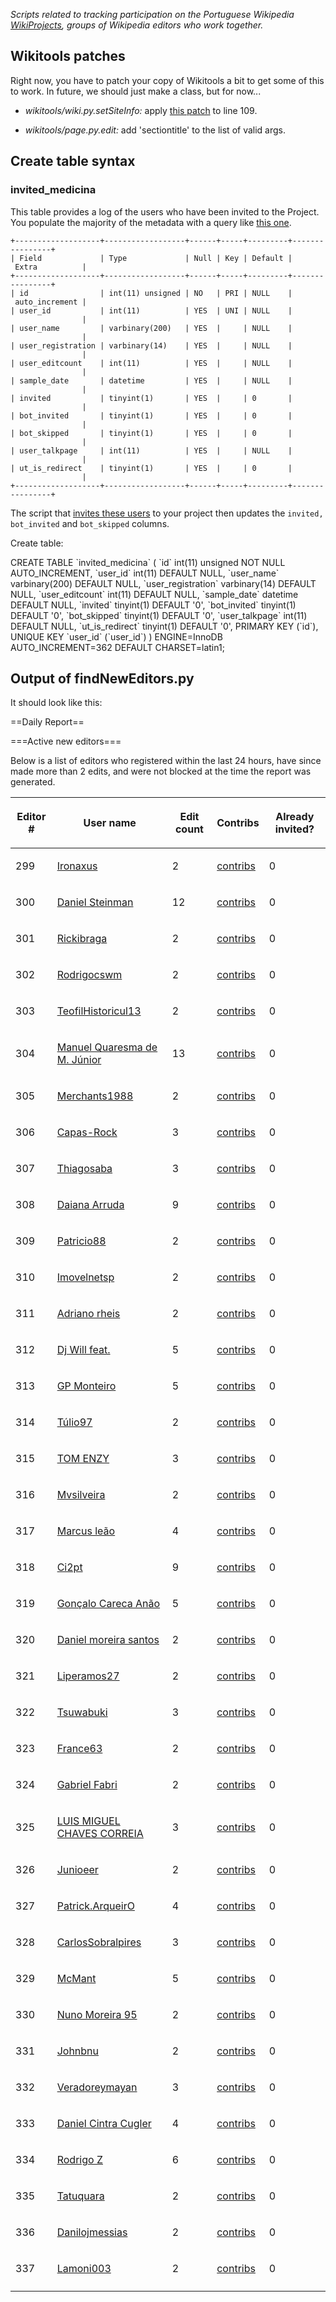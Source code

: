 ''Scripts related to tracking participation on the Portuguese Wikipedia [http://pt.wikipedia.org/wiki/WP:WikiProjeto WikiProjects], groups of Wikipedia editors who work together.''

== Wikitools patches ==

Right now, you have to patch your copy of Wikitools a bit to get some of this to work. In future, we should just make a class, but for now...

* ''wikitools/wiki.py.setSiteInfo: '' apply [http://code.google.com/p/python-wikitools/issues/detail?id=40 this patch] to line 109.

* ''wikitools/page.py.edit:'' add 'sectiontitle' to the list of valid args.


== Create table syntax ==

=== invited_medicina ===
This table provides a log of the users who have been invited to the Project. You populate the majority of the metadata with a query like [https://github.com/jtmorgan/wikiprojects/blob/master/pt_wikipedia/findNewEditors.py#L64 this one].

 +-------------------+------------------+------+-----+---------+----------------+
 | Field             | Type             | Null | Key | Default | Extra          |
 +-------------------+------------------+------+-----+---------+----------------+
 | id                | int(11) unsigned | NO   | PRI | NULL    | auto_increment |
 | user_id           | int(11)          | YES  | UNI | NULL    |                |
 | user_name         | varbinary(200)   | YES  |     | NULL    |                |
 | user_registration | varbinary(14)    | YES  |     | NULL    |                |
 | user_editcount    | int(11)          | YES  |     | NULL    |                |
 | sample_date       | datetime         | YES  |     | NULL    |                |
 | invited           | tinyint(1)       | YES  |     | 0       |                |
 | bot_invited       | tinyint(1)       | YES  |     | 0       |                |
 | bot_skipped       | tinyint(1)       | YES  |     | 0       |                |
 | user_talkpage     | int(11)          | YES  |     | NULL    |                |
 | ut_is_redirect    | tinyint(1)       | YES  |     | 0       |                |
 +-------------------+------------------+------+-----+---------+----------------+

The script that [https://github.com/jtmorgan/wikiprojects/blob/master/pt_wikipedia/inviteNewEditors.py invites these users] to your project then updates the <code>invited, bot_invited</code> and <code>bot_skipped</code> columns.

;Create table:
<nowiki>CREATE TABLE `invited_medicina` (
  `id` int(11) unsigned NOT NULL AUTO_INCREMENT,
  `user_id` int(11) DEFAULT NULL,
  `user_name` varbinary(200) DEFAULT NULL,
  `user_registration` varbinary(14) DEFAULT NULL,
  `user_editcount` int(11) DEFAULT NULL,
  `sample_date` datetime DEFAULT NULL,
  `invited` tinyint(1) DEFAULT '0',
  `bot_invited` tinyint(1) DEFAULT '0',
  `bot_skipped` tinyint(1) DEFAULT '0',
  `user_talkpage` int(11) DEFAULT NULL,
  `ut_is_redirect` tinyint(1) DEFAULT '0',
  PRIMARY KEY (`id`),
  UNIQUE KEY `user_id` (`user_id`)
) ENGINE=InnoDB AUTO_INCREMENT=362 DEFAULT CHARSET=latin1;
</nowiki>

== Output of findNewEditors.py ==

It should look like this:

<nowiki>==Daily Report==</nowiki>

<nowiki>===Active new editors===</nowiki>

Below is a list of editors who registered within the last 24 hours, have since made more than 2 edits, and were not blocked at the time the report was generated.
 
{| class="wikitable sortable plainlinks"
|-
! Editor #
! User name
! Edit count
! Contribs
! Already invited?
|-
| 299
| [[User_talk:Ironaxus|Ironaxus]]
| 2
| [[Special:Contributions/Ironaxus|contribs]]
| 0
|-
| 300
| [[User_talk:Daniel Steinman|Daniel Steinman]]
| 12
| [[Special:Contributions/Daniel Steinman|contribs]]
| 0
|-
| 301
| [[User_talk:Rickibraga|Rickibraga]]
| 2
| [[Special:Contributions/Rickibraga|contribs]]
| 0
|-
| 302
| [[User_talk:Rodrigocswm|Rodrigocswm]]
| 2
| [[Special:Contributions/Rodrigocswm|contribs]]
| 0
|-
| 303
| [[User_talk:TeofilHistoricul13|TeofilHistoricul13]]
| 2
| [[Special:Contributions/TeofilHistoricul13|contribs]]
| 0
|-
| 304
| [[User_talk:Manuel Quaresma de M. Júnior|Manuel Quaresma de M. Júnior]]
| 13
| [[Special:Contributions/Manuel Quaresma de M. Júnior|contribs]]
| 0
|-
| 305
| [[User_talk:Merchants1988|Merchants1988]]
| 2
| [[Special:Contributions/Merchants1988|contribs]]
| 0
|-
| 306
| [[User_talk:Capas-Rock|Capas-Rock]]
| 3
| [[Special:Contributions/Capas-Rock|contribs]]
| 0
|-
| 307
| [[User_talk:Thiagosaba|Thiagosaba]]
| 3
| [[Special:Contributions/Thiagosaba|contribs]]
| 0
|-
| 308
| [[User_talk:Daiana Arruda|Daiana Arruda]]
| 9
| [[Special:Contributions/Daiana Arruda|contribs]]
| 0
|-
| 309
| [[User_talk:Patricio88|Patricio88]]
| 2
| [[Special:Contributions/Patricio88|contribs]]
| 0
|-
| 310
| [[User_talk:Imovelnetsp|Imovelnetsp]]
| 2
| [[Special:Contributions/Imovelnetsp|contribs]]
| 0
|-
| 311
| [[User_talk:Adriano rheis|Adriano rheis]]
| 2
| [[Special:Contributions/Adriano rheis|contribs]]
| 0
|-
| 312
| [[User_talk:Dj Will feat.|Dj Will feat.]]
| 5
| [[Special:Contributions/Dj Will feat.|contribs]]
| 0
|-
| 313
| [[User_talk:GP Monteiro|GP Monteiro]]
| 5
| [[Special:Contributions/GP Monteiro|contribs]]
| 0
|-
| 314
| [[User_talk:Túlio97|Túlio97]]
| 2
| [[Special:Contributions/Túlio97|contribs]]
| 0
|-
| 315
| [[User_talk:TOM ENZY|TOM ENZY]]
| 3
| [[Special:Contributions/TOM ENZY|contribs]]
| 0
|-
| 316
| [[User_talk:Mvsilveira|Mvsilveira]]
| 2
| [[Special:Contributions/Mvsilveira|contribs]]
| 0
|-
| 317
| [[User_talk:Marcus leão|Marcus leão]]
| 4
| [[Special:Contributions/Marcus leão|contribs]]
| 0
|-
| 318
| [[User_talk:Ci2pt|Ci2pt]]
| 9
| [[Special:Contributions/Ci2pt|contribs]]
| 0
|-
| 319
| [[User_talk:Gonçalo Careca Anão|Gonçalo Careca Anão]]
| 5
| [[Special:Contributions/Gonçalo Careca Anão|contribs]]
| 0
|-
| 320
| [[User_talk:Daniel moreira santos|Daniel moreira santos]]
| 2
| [[Special:Contributions/Daniel moreira santos|contribs]]
| 0
|-
| 321
| [[User_talk:Liperamos27|Liperamos27]]
| 2
| [[Special:Contributions/Liperamos27|contribs]]
| 0
|-
| 322
| [[User_talk:Tsuwabuki|Tsuwabuki]]
| 3
| [[Special:Contributions/Tsuwabuki|contribs]]
| 0
|-
| 323
| [[User_talk:France63|France63]]
| 2
| [[Special:Contributions/France63|contribs]]
| 0
|-
| 324
| [[User_talk:Gabriel Fabri|Gabriel Fabri]]
| 2
| [[Special:Contributions/Gabriel Fabri|contribs]]
| 0
|-
| 325
| [[User_talk:LUIS MIGUEL CHAVES CORREIA|LUIS MIGUEL CHAVES CORREIA]]
| 3
| [[Special:Contributions/LUIS MIGUEL CHAVES CORREIA|contribs]]
| 0
|-
| 326
| [[User_talk:Junioeer|Junioeer]]
| 2
| [[Special:Contributions/Junioeer|contribs]]
| 0
|-
| 327
| [[User_talk:Patrick.ArqueirO|Patrick.ArqueirO]]
| 4
| [[Special:Contributions/Patrick.ArqueirO|contribs]]
| 0
|-
| 328
| [[User_talk:CarlosSobralpires|CarlosSobralpires]]
| 3
| [[Special:Contributions/CarlosSobralpires|contribs]]
| 0
|-
| 329
| [[User_talk:McMant|McMant]]
| 5
| [[Special:Contributions/McMant|contribs]]
| 0
|-
| 330
| [[User_talk:Nuno Moreira 95|Nuno Moreira 95]]
| 2
| [[Special:Contributions/Nuno Moreira 95|contribs]]
| 0
|-
| 331
| [[User_talk:Johnbnu|Johnbnu]]
| 2
| [[Special:Contributions/Johnbnu|contribs]]
| 0
|-
| 332
| [[User_talk:Veradoreymayan|Veradoreymayan]]
| 3
| [[Special:Contributions/Veradoreymayan|contribs]]
| 0
|-
| 333
| [[User_talk:Daniel Cintra Cugler|Daniel Cintra Cugler]]
| 4
| [[Special:Contributions/Daniel Cintra Cugler|contribs]]
| 0
|-
| 334
| [[User_talk:Rodrigo Z|Rodrigo Z]]
| 6
| [[Special:Contributions/Rodrigo Z|contribs]]
| 0
|-
| 335
| [[User_talk:Tatuquara|Tatuquara]]
| 2
| [[Special:Contributions/Tatuquara|contribs]]
| 0
|-
| 336
| [[User_talk:Danilojmessias|Danilojmessias]]
| 2
| [[Special:Contributions/Danilojmessias|contribs]]
| 0
|-
| 337
| [[User_talk:Lamoni003|Lamoni003]]
| 2
| [[Special:Contributions/Lamoni003|contribs]]
| 0
|-
|}
